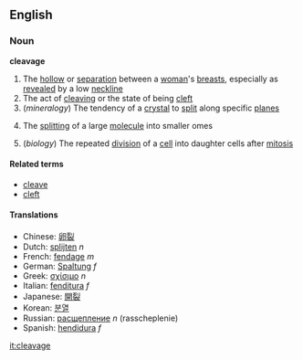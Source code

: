 ==English==
===Noun===
'''cleavage'''
# The [[hollow]] or [[separation]] between a [[woman]]'s [[breast]]s, especially as [[revealed]] by a low [[neckline]]
# The act of [[cleaving]] or the state of being [[cleft]]
#(''mineralogy'') The tendency of a [[crystal]] to [[split]] along specific [[plane]]s
#{{chemistry}} The [[splitting]] of a large [[molecule]] into smaller omes
#(''biology'') The repeated [[division]] of a [[cell]] into daughter cells after [[mitosis]]

====Related terms====
*[[cleave]]
*[[cleft]]

====Translations====
*Chinese: [[卵裂]]
*Dutch: [[splijten]] ''n''
*French: [[fendage]] ''m''
*German: [[Spaltung]] ''f''
*Greek: [[σχίσιμο]] ''n''
*Italian: [[fenditura]] ''f''
*Japanese: [[開裂]]
*Korean: [[분열]]
*Russian: [[расщепление]] ''n'' (rasscheplenie)
*Spanish: [[hendidura]] ''f''

[[it:cleavage]]